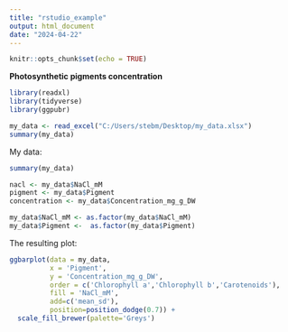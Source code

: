---
title: "rstudio_example"
output: html_document
date: "2024-04-22"
---

```{r setup, include=FALSE}
knitr::opts_chunk$set(echo = TRUE)
```

**Photosynthetic pigments concentration**


```{r, include=FALSE}
library(readxl)
library(tidyverse)
library(ggpubr)

my_data <- read_excel("C:/Users/stebm/Desktop/my_data.xlsx")
summary(my_data)
```
My data:
```{r}
summary(my_data)
```
```{r}
nacl <- my_data$NaCl_mM
pigment <- my_data$Pigment
concentration <- my_data$Concentration_mg_g_DW

my_data$NaCl_mM <- as.factor(my_data$NaCl_mM)
my_data$Pigment <-  as.factor(my_data$Pigment)
```
The resulting plot:

```{r}
ggbarplot(data = my_data, 
          x = 'Pigment', 
          y = 'Concentration_mg_g_DW',
          order = c('Chlorophyll a','Chlorophyll b','Carotenoids'),
          fill = 'NaCl_mM', 
          add=c('mean_sd'),
          position=position_dodge(0.7)) +
  scale_fill_brewer(palette='Greys')
```

